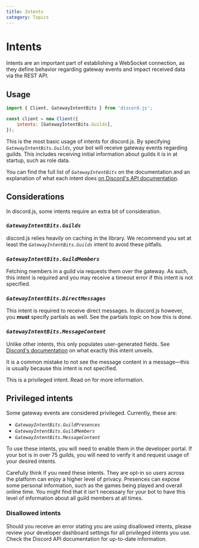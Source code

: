 ```yaml
---
title: Intents
category: Topics
---
```


# Intents

Intents are an important part of establishing a WebSocket connection, as they define behavior regarding gateway events and impact received data via the REST API.

## Usage

```js
import { Client, GatewayIntentBits } from 'discord.js';

const client = new Client({
	intents: [GatewayIntentBits.Guilds],
});
```

This is the most basic usage of intents for discord.js. By specifying _`GatewayIntentBits.Guilds`_, your bot will receive gateway events regarding guilds. This includes receiving initial information about guilds it is in at startup, such as role data.

You can find the full list of _`GatewayIntentBits`_ <DiscordAPITypesLink type="enum" parent="GatewayIntentBits">on the documentation</DiscordAPITypesLink> and an explanation of what each intent does [on Discord's API documentation](https://discord.com/developers/docs/topics/gateway#list-of-intents).

## Considerations

In discord.js, some intents require an extra bit of consideration.

### _`GatewayIntentBits.Guilds`_

discord.js relies heavily on caching in the library. We recommend you set at least the _`GatewayIntentBits.Guilds`_ intent to avoid these pitfalls.

### _`GatewayIntentBits.GuildMembers`_

Fetching members in a guild via <DocsLink type="class" parent="GuildMemberManager" symbol="fetch" brackets /> requests them over the gateway. As such, this intent is required and you may receive a timeout error if this intent is not specified.

### _`GatewayIntentBits.DirectMessages`_

This intent is required to receive direct messages. In discord.js however, you **must** specify partials as well. See the partials topic on how this is done.

### _`GatewayIntentBits.MessageContent`_

Unlike other intents, this only populates user-generated fields. See [Discord's documentation](https://discord.com/developers/docs/topics/gateway#message-content-intent) on what exactly this intent unveils.

It is a common mistake to not see the message content in a message—this is usually because this intent is not specified.

<Alert title="Info" type="info">
	This is a privileged intent. Read on for more information.
</Alert>

## Privileged intents

Some gateway events are considered privileged. Currently, these are:

- _`GatewayIntentBits.GuildPresences`_
- _`GatewayIntentBits.GuildMembers`_
- _`GatewayIntentBits.MessageContent`_

To use these intents, you will need to enable them in the developer portal. If your bot is in over 75 guilds, you will need to verify it and request usage of your desired intents.

Carefully think if you need these intents. They are opt-in so users across the platform can enjoy a higher level of privacy. Presences can expose some personal information, such as the games being played and overall online time. You might find that it isn't necessary for your bot to have this level of information about all guild members at all times.

### Disallowed intents

Should you receive an error stating you are using disallowed intents, please review your developer dashboard settings for all privileged intents you use. Check the Discord API documentation for up-to-date information.
